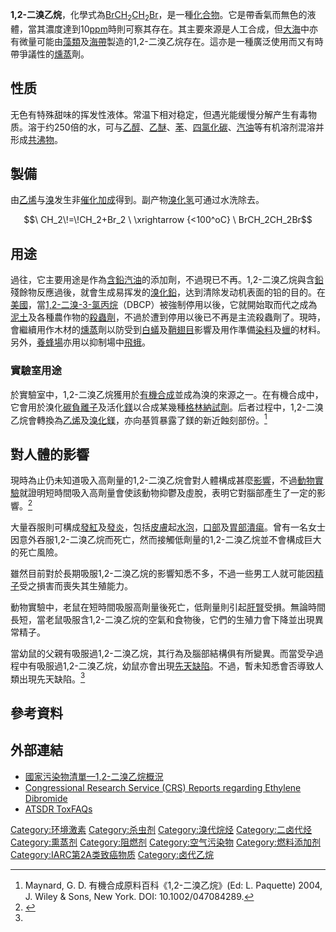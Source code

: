 {{Chembox
| Name = 1,2-二溴乙烷
| NameEn = 1,2-Dibromoethane
|   ImageFileL1 = 1,2-dibromoethane.svg 
|   ImageSizeL1 = 120px 
|   ImageNameL1 = 1,2-二溴乙烷
|   ImageFileR1 = 1,2-dibromoethane-3D-vdW.png 
|   ImageSizeR1 = 120px 
|   ImageNameR1 = 1,2-二溴乙烷
| IUPACName = 1,2-Dibromoethane
| IUPACNameZh = 1,2-二溴乙烷
| OtherNames = 二溴乙烷<br />二溴化乙烷<br />溴化乙烷<br />乙撑二溴<br />亞乙基二溴<br />對稱二溴乙烷
| Section1 = {{Chembox Identifiers
| Abbreviations = EDB{{Citation needed|date=June 2012}}
| CASNo = 106-93-4
| CASNo_Ref = {{cascite|correct|CAS}}
| UNII_Ref = {{fdacite|changed|FDA}}
| UNII = 1N41638RNO
| PubChem = 7839
| ChemSpiderID = 7551
| ChemSpiderID_Ref = {{chemspidercite|correct|chemspider}}
| EINECS = 203-444-5
| UNNumber = 1605
| KEGG = C11088
| KEGG_Ref = {{keggcite|correct|kegg}}
| MeSHName = Ethylene+Dibromide
| ChEBI = 28534
| ChEBI_Ref = {{ebicite|correct|EBI}}
| ChEMBL = 452370
| ChEMBL_Ref = {{ebicite|correct|EBI}}
| RTECS = KH9275000
| Beilstein = 605266
| SMILES = BrCCBr
| StdInChI = 1S/C2H4Br2/c3-1-2-4/h1-2H2
| StdInChI_Ref = {{stdinchicite|correct|chemspider}}
| StdInChIKey = PAAZPARNPHGIKF-UHFFFAOYSA-N
| StdInChIKey_Ref = {{stdinchicite|correct|chemspider}}
}}
| Section2 = {{Chembox Properties
|   Formula = [[碳|C]]<sub>2</sub>[[氫|H]]<sub>4</sub>[[溴|Br]]<sub>2</sub> 
|   MolarMass =187.86 
|   Appearance =無色液體
|   Density = 2.17 g/cm³，液態 
|   MeltingPt = 9-10 °C
|   Melting_notes =
|   BoilingPt = 131-132 °C
|   Boiling_notes = 
|   Solubility = 0.40 g/100g H<sub>2</sub>O (20°C)
|   SolubleOther = 互溶
|   Solvent = [[有機溶劑|有機溶劑]]
|   pKa = 
|   pKb = }}
| Section7 = {{Chembox Hazards
|   EUClass = 
|   EUIndex = 
|   MainHazards = 
|   NFPA-H = 3
|   NFPA-F = 
|   NFPA-R = 
|   NFPA-O =
|   RPhrases = {{R45}}, {{R23/24/25}},<br /> {{R36/37/38}},  {{R51/53}}
|   SPhrases = {{S53}}, {{S45}}, {{S61}}
|   RSPhrases =
|   FlashPt = >104 °C 
|   Autoignition = 
|   ExploLimits = 
|   PEL = }}
| Section8 = {{Chembox Related
|   Function = [[有機溴化物|有機溴化物]]  
|   OtherFunctn = [[溴乙烷|溴乙烷]]<br />[[1,1-二溴乙烷|1,1-二溴乙烷]]
|   OtherCpds = [[1,2-二氯乙烷|1,2-二氯乙烷]]
  }}
}}
'''1,2-二溴乙烷'''，化學式為[[溴|Br]][[碳|C]][[氫|H]]<sub>2</sub>[[碳|C]][[氫|H]]<sub>2</sub>[[溴|Br]]，是一種[[化合物|化合物]]。它是帶香氣而無色的液體，當其濃度達到10[[ppm|ppm]]時則可察其存在。其主要來源是人工合成，但[[大海|大海]]中亦有微量可能由[[藻類|藻類]]及[[海帶|海帶]]製造的1,2-二溴乙烷存在。這亦是一種廣泛使用而又有時帶爭議性的[[燻蒸|燻蒸]]劑。

==性质==
无色有特殊甜味的挥发性液体。常温下相对稳定，但遇光能缓慢分解产生有毒物质。溶于约250倍的水，可与[[乙醇|乙醇]]、[[乙醚|乙醚]]、[[苯|苯]]、[[四氯化碳|四氯化碳]]、[[汽油|汽油]]等有机溶剂混溶并形成[[共沸物|共沸物]]。

== 製備 ==
由[[乙烯|乙烯]]与[[溴|溴]]发生非[[催化|催化]][[加成|加成]]得到。副产物[[溴化氢|溴化氢]]可通过水洗除去。
:<math>\ CH_2\!=\!CH_2+Br_2 \ \xrightarrow {<100^oC} \ BrCH_2CH_2Br</math>

== 用途 ==
過往，它主要用途是作為[[含鉛汽油|含鉛汽油]]的添加劑，不過現已不再。1,2-二溴乙烷與含[[鉛|鉛]]殘餘物反應過後，就會生成易挥发的[[溴化鉛|溴化鉛]]，达到清除发动机表面的铅的目的。在[[美國|美國]]，當[[1,2-二溴-3-氯丙烷|1,2-二溴-3-氯丙烷]]（DBCP）被強制停用以後，它就開始取而代之成為[[泥土|泥土]]及各種農作物的[[殺蟲劑|殺蟲劑]]，不過於遭到停用以後已不再是主流殺蟲劑了。現時，會繼續用作木材的[[燻蒸|燻蒸]]劑以防受到[[白蟻|白蟻]]及[[鞘翅目|鞘翅目]]影響及用作準備[[染料|染料]]及[[蠟|蠟]]的材料。另外，[[養蜂場|養蜂場]]亦用以抑制場中[[飛蛾|飛蛾]]。

=== 實驗室用途 ===
於實驗室中，1,2-二溴乙烷獲用於[[有機合成|有機合成]]並成為溴的來源之一。在有機合成中，它會用於溴化[[碳負離子|碳負離子]]及活化[[鎂|鎂]]以合成某幾種[[格林納試劑|格林納試劑]]。后者过程中，1,2-二溴乙烷會轉換為[[乙烯|乙烯]]及[[溴化鎂|溴化鎂]]，亦向基質暴露了鎂的新近蝕刻部份。<ref>Maynard, G. D. 有機合成原料百科《1,2-二溴乙烷》(Ed: L. Paquette) 2004, J. Wiley & Sons, New York. DOI: 10.1002/047084289.</ref>

== 對人體的影響 ==
現時為止仍未知道吸入高劑量的1,2-二溴乙烷會對人體構成甚麼[[健康影響|影響]]，不過[[動物實驗|動物實驗]]就證明短時間吸入高劑量會使該動物抑鬱及虛脫，表明它對腦部產生了一定的影響。<ref name="atsdr.cdc.gov">{{cite web |url=http://www.atsdr.cdc.gov/tfacts37.html |title=ToxFAQs for 1,2-Dibromoethane |accessdate=2007-02-20 |archive-url=https://web.archive.org/web/20070202104824/http://www.atsdr.cdc.gov/tfacts37.html |archive-date=2007-02-02 |dead-url=yes }}</ref>

大量吞服則可構成[[紅|發紅]]及[[炎症|發炎]]，包括[[皮膚|皮膚]]起[[水泡|水泡]]，[[口部|口部]]及[[胃部|胃部]][[消化性潰瘍|潰瘍]]。曾有一名女士因意外吞服1,2-二溴乙烷而死亡，然而接觸低劑量的1,2-二溴乙烷並不會構成巨大的死亡風險。

雖然目前對於長期吸服1,2-二溴乙烷的影響知悉不多，不過一些男工人就可能因[[精子|精子]]受之損害而喪失其生殖能力。

動物實驗中，老鼠在短時間吸服高劑量後死亡，低劑量則引起[[肝|肝]][[腎|腎]]受損。無論時間長短，當老鼠吸服含1,2-二溴乙烷的空氣和食物後，它們的生殖力會下降並出現異常精子。

當幼鼠的父親有吸服過1,2-二溴乙烷，其行為及腦部結構俱有所變異。而當受孕過程中有吸服過1,2-二溴乙烷，幼鼠亦會出現[[先天缺陷|先天缺陷]]。不過，暫未知悉會否導致人類出現先天缺陷。<ref name="atsdr.cdc.gov"/>

== 參考資料 ==
<references/>

== 外部連結 ==
* [https://web.archive.org/web/20060125030149/http://www.npi.gov.au/database/substance-info/profiles/31.html 國家污染物清單—1,2-二溴乙烷概況]
*[https://web.archive.org/web/20080315175144/http://digital.library.unt.edu/govdocs/crs/search.tkl?q=ethylene+dibromide&search_crit=title&search=Search&date1=Anytime&date2=Anytime&type=form Congressional Research Service (CRS) Reports regarding Ethylene Dibromide]
* [https://web.archive.org/web/20070202104824/http://www.atsdr.cdc.gov/tfacts37.html ATSDR ToxFAQs]
{{鹵代乙烷}}
[[Category:环境激素|Category:环境激素]]
[[Category:杀虫剂|Category:杀虫剂]]
[[Category:溴代烷烃|Category:溴代烷烃]]
[[Category:二卤代烃|Category:二卤代烃]]
[[Category:熏蒸剂|Category:熏蒸剂]]
[[Category:阻燃剂|Category:阻燃剂]]
[[Category:空气污染物|Category:空气污染物]]
[[Category:燃料添加剂|Category:燃料添加剂]]
[[Category:IARC第2A类致癌物质|Category:IARC第2A类致癌物质]]
[[Category:卤代乙烷|Category:卤代乙烷]]